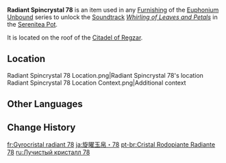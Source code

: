 {{Item Infobox
|id           = 141078
|image        = Item Radiant Spincrystal.png
|type         = Adventure Items
|group        = Radiant Spincrystals
|group2       = Sumeru Spincrystals
|quality      = 4
|invCategory  = Precious Items
|description  = This wondrous crystal contains a certain rhythm, like something beautiful woven from delicate silk. These items can be found throughout the mainland or from merchants who collect curios. The tune held within this crystal can be revivified in your [[Serenitea Pot]] using either "[[Euphonium Unbound: Winding]]" or "[[Euphonium Unbound: Soaring]]." The tune contained within this [[Radiant Spincrystal]] is "[[Whirling of Leaves and Petals]]."
|source1      = [[Citadel of Regzar]]
|track        = Whirling of Leaves and Petals
}}
'''Radiant Spincrystal 78''' is an item used in any [[Furnishing]] of the [[Euphonium Unbound]] series to unlock the [[Soundtrack]] ''[[Whirling of Leaves and Petals]]'' in the [[Serenitea Pot]].

It is located on the roof of the [[Citadel of Regzar]].

==Location==
<gallery>
Radiant Spincrystal 78 Location.png|Radiant Spincrystal 78's location
Radiant Spincrystal 78 Location Context.png|Additional context
</gallery>

==Other Languages==
{{Other Languages
|default_hidden = 1
|en      = Radiant Spincrystal 78
|zhs     = 旋曜玉帛·其七十八
|zhs_rm  = Xuán Yào Yùbó - Qí Qīshíbā
|zht     = 旋曜玉帛·其七十八
|zht_rm  = Xuán Yào Yùbó - Qí Qīshíbā
|ja      = 旋曜玉帛·78
|ja_rm   = Senyougyokuhaku - 78{{Assumed}}
|ko      = 빛나는 결정·78
|ko_rm   = Binnaneun Gyeoljeong - Chilssip'pal
|es      = Girocristal radiante (78)
|fr      = Gyrocristal radiant 78
|ru      = Лучистый кристалл 78
|th      = Radiant Spincrystal 78
|vi      = Ngọc Thạch Âm Vang 78
|de      = Strahlender Drehkristall LXXVIII
|id      = Radiant Spincrystal 78
|pt      = Cristal Rodopiante Radiante 78
|tr      = Parlak Burgu Kristal 78
|it      = Voltacristallo radioso 78
}}

==Change History==
{{Change History|3.0}}

[[fr:Gyrocristal radiant 78]]
[[ja:旋曜玉帛・78]]
[[pt-br:Cristal Rodopiante Radiante 78]]
[[ru:Лучистый кристалл 78]]
